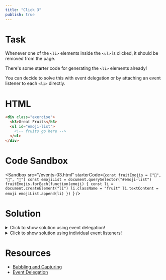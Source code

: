 ```yaml
---
title: "Click 3"
publish: true
---
```


# Task

Whenever one of the `<li>` elements inside the `<ul>` is clicked, it should be removed from the page.

There's some starter code for generating the `<li>` elements already!

You can decide to solve this with event delegation or by attaching an event listener to each `<li>` directly.

# HTML

```html
<div class="exercise">
  <h3>Great Fruits</h3>
  <ul id="emoji-list">
    <!-- fruits go here -->
  </ul>
</div>
```

# Code Sandbox
<Sandbox src="/events-03.html" starterCode={`const fruitEmojis = ["🍏", "🍉", "🍍"]
const emojiList = document.querySelector("#emoji-list")
fruitEmojis.forEach(function(emoji) {
  const li = document.createElement("li")
  li.className = "fruit"
  li.textContent = emoji
  emojiList.append(li)
})
`} />

# Solution

<details>
  <summary>Click to show solution using event delegation!</summary>

```javascript
const fruitEmojis = ["🍏", "🍉", "🍍"]
const emojiList = document.querySelector("#emoji-list")

fruitEmojis.forEach(function(emoji) {
  const li = document.createElement("li")
  li.className = "fruit"
  li.textContent = emoji
  emojiList.append(li)
})

emojiList.addEventListener("click", function(event) {
  if (event.target.matches("li")) {
    event.target.remove()
  }
})
```

</details>

<details>
  <summary>Click to show solution using individual event listeners!</summary>

```javascript
const fruitEmojis = ["🍏", "🍉", "🍍"]
const emojiList = document.querySelector("#emoji-list")

fruitEmojis.forEach(function(emoji) {
  const li = document.createElement("li")
  li.className = "fruit"
  li.textContent = emoji
  li.addEventListener("click", function() {
    li.remove()
  })
  emojiList.append(li)
})
```

</details>

# Resources

- [Bubbling and Capturing](https://javascript.info/bubbling-and-capturing)
- [Event Delegation](https://javascript.info/event-delegation)
